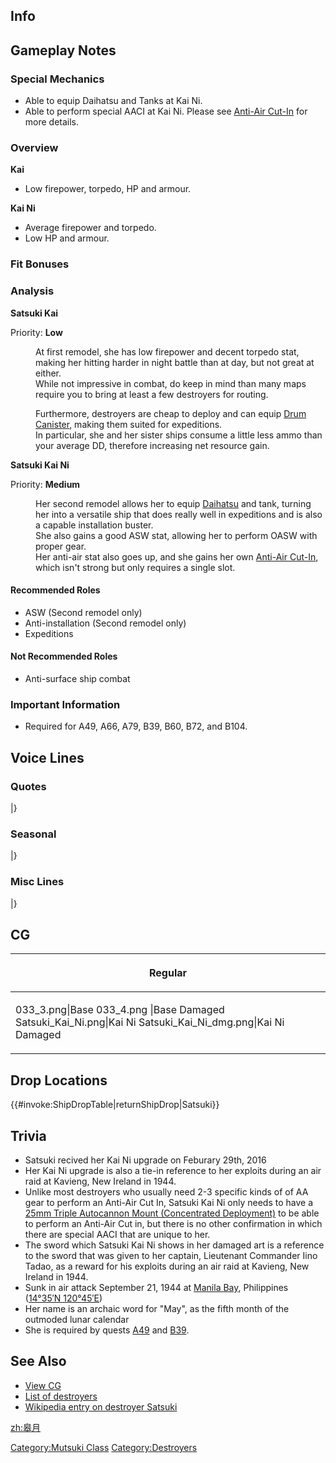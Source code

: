 ==Info==
{{KanmusuInfo|ID=033}}
{{KanmusuInfo|ID=033a}}
{{KanmusuInfo|ID=218}}

==Gameplay Notes==
===Special Mechanics===
* Able to equip Daihatsu and Tanks at Kai Ni.
* Able to perform special AACI at Kai Ni. Please see [[Aerial_Combat#Anti-Air_Cut-In|Anti-Air Cut-In]] for more details.

===Overview===
'''Kai'''
* Low firepower, torpedo, HP and armour.

'''Kai Ni'''
* Average firepower and torpedo.  
* Low HP and armour.

===Fit Bonuses===
{{:{{BASEPAGENAME}}/Equipment Bonuses}}
{{clear}}

===Analysis===
'''Satsuki Kai''' 

Priority: '''Low'''

:At first remodel, she has low firepower and decent torpedo stat, making her hitting harder in night battle than at day, but not great at either.
:While not impressive in combat, do keep in mind than many maps require you to bring at least a few destroyers for routing.

:Furthermore, destroyers are cheap to deploy and can equip [[Drum Canister]], making them suited for expeditions.
:In particular, she and her sister ships consume a little less ammo than your average DD, therefore increasing net resource gain.

'''Satsuki Kai Ni''' 

Priority: '''Medium'''

:Her second remodel allows her to equip [[Daihatsu]] and tank, turning her into a versatile ship that does really well in expeditions and is also a capable installation buster.
:She also gains a good ASW stat, allowing her to perform OASW with proper gear.
:Her anti-air stat also goes up, and she gains her own [[Anti-Air Cut-In]], which isn't strong but only requires a single slot.

====Recommended Roles====
* ASW (Second remodel only)
* Anti-installation (Second remodel only)
* Expeditions

====Not Recommended Roles====
* Anti-surface ship combat

===Important Information===
* Required for A49, A66, A79, B39, B60, B72, and B104.

==Voice Lines==
===Quotes===
{{ShipquoteHeader}}
{{ShipquoteKai
|scenario = Introduction
|origin = 皐月だよっ。よろしくな！
|translation = I'm Satsuki. Nice to meet you!
|audio = Satsuki-Introduction.ogg
}}
{{ShipquoteKai
|scenario = Introduction
|kai2 = yes
|origin = 改装された皐月、どう？試してみる？
|translation = How is my remodel? Want to test me?
|audio = SatsukiKai2-Introduction.ogg
}}
{{ShipquoteKai
|scenario = Library
|origin = ボクは任務途中に何度も何度も怪我をしたけど、最後まで奮戦した睦月型駆逐艦5番艦さ。
緒戦の後も、船団護衛などで各海域で頑張ったんだ。
ホントだよ。
|translation = I'm the 5th ship of the Mutsuki-class that kept fighting hard to the end even though I was injured many, many times on missions.
After start of the war, I worked hard escorting convoys all over the place.<ref>She participated in multiple Tokyo Express transports all over the solomons.</ref>
It's true!
|audio = Satsuki-Library.ogg
}}
{{ShipquoteKai
|scenario = Secretary 1
|origin = ボクを呼んだかい？
|translation = Did you call me?<ref>She uses 'boku' which is a polite masculine first person pronoun.</ref>
|audio = Satsuki-Secretary_1.ogg
}}
{{ShipquoteKai
|scenario = Secretary 2
|origin = まっかせてよ！司令官！
|translation = Leave it to me! Commander!
|audio = Satsuki-Secretary_2.ogg
}}
{{ShipquoteKai
|scenario = Secretary 3
|origin = ふぁ、は、はわわ！くすぐったいよお！
|translation = Wha, ha, hahaha! That tickles!
|audio = Satsuki-Secretary_3.ogg
}}
{{ShipquoteKai
|scenario = Secretary Idle
|kai = yes
|origin = 司令官てば、ボクの出番まだぁ？聞いているかい？　あぁ…そう、わかった。
|translation = Hey Commander, is it my turn yet? Are you listening? Ah... is that so, I understand.
|audio = SatsukiKai-Idle.ogg
}}
{{ShipquoteKai
|scenario = Secretary (Married)
|kai = yes
|origin = ホント、司令官には敵わないや…えへへっ♪
|translation = I'm really no match for you Commander... Ehehe~♪
|audio = SatsukiKai-Secretary Married.ogg
}}
{{ShipquoteKai
|scenario = Wedding
|origin = 司令官！ボク、いっつもハラハラさせてごめん…でも、ちょっとわざとだったりして…なんてなっ！
|translation =Commander! I'm sorry for always making you worry... But, a part of me was doing it on purpose... Just kidding~!
|audio = Satsuki-Wedding.ogg
}}
{{ShipquoteKai
|scenario = Player's Score
|origin = なんか、連絡が届いてるよ？
|translation = Looks like a message has arrived?
|audio = Satsuki-Looking_At_Scores.ogg
}}
{{ShipquoteKai
|scenario = Joining the Fleet
|origin = 皐月、出るよ！
|translation = Satsuki, heading out!
|audio = Satsuki-Joining_A_Fleet.ogg
}}
{{ShipquoteKai
|scenario = Equipment 1
|origin = 強くなれたみたいだ。ありがとう、司令官！<ref>Shared with Supply before kai.</ref>
|translation = Looks like I got stronger. Thanks Commander!
|audio = Satsuki-Equipment_1.ogg
}}
{{ShipquoteKai
|scenario = Equipment 1
|kai2 = yes
|origin = 強化してくれてありがとう！ これで司令官っ…いや、みんなを守ってみせるよ！
|translation = Thank you for giving me this upgrade! Commander now I can... No, now I can protect everyone!
|audio = SatsukiKai2-Equipment 1.ogg
}}
{{ShipquoteKai
|scenario = Equipment 2
|origin = うん、いつものボクとは違うよお！
|translation = Yup, I'm different from usual!
|audio = Satsuki-Equipment_2.ogg
}}
{{ShipquoteKai
|scenario = Equipment 3
|origin = まっかせてよ！<ref>Shared with Secretary Married before kai.</ref>
|translation = Leave it to me!
|audio = Satsuki-Equipment_3.ogg
}}
{{ShipquoteKai
|scenario = Equipment 3
|kai2 = yes
|origin = んふふっ、いいんじゃない？
|translation = Ufufu, isn't this nice?
|audio = SatsukiKai2-Equipment 3.ogg
}}
{{ShipquoteKai
|scenario = Supply
|kai = yes
|origin = ふぅ…お腹いっぱいだよ。ありがとう！
|translation = Whew...I'm full. Thanks!
|audio = SatsukiKai-Supply.mp3
}}
{{ShipquoteKai
|scenario = Docking (Minor Damage)
|origin = ボクの出番、終わり？
|translation = My turn is over?<ref>As in her turn in the spotlight.</ref>
|audio = Satsuki-Docking_Minor.ogg
}}
{{ShipquoteKai
|scenario = Docking (Major Damage)
|origin = ふぁぁー、ボク、マジで死ぬかと思ったぁー…
|translation = Whoa~, I thought I was going to die...
|audio = Satsuki-Docking_Major.ogg
}}
{{ShipquoteKai
|scenario = Construction
|origin = 新しい仲間が来たようだね。
|translation = Looks like a new comrade has arrived.
|audio = Satsuki-Construction.ogg
}}
{{ShipquoteKai
|scenario = Returning from Sortie
|origin = 作戦完了だよ！おつかれ！
|translation = Operation complete! Thanks for the hard work!
|audio = Satsuki-Returning_From_Sortie.ogg
}}
{{ShipquoteKai
|scenario = Starting a Sortie
|origin = 出撃だー！ボクのあとに、ついてきて！
|translation = Time to sortie~! Follow after me!
|audio = Satsuki-Starting_A_Sortie.ogg
}}
{{ShipquoteKai
|scenario = Starting a Battle
|origin = ボクとやり合う気なの？かわいいね！
|translation = You want to fight me? How cute!
|audio = Satsuki-Battle_Start.ogg
}}
{{ShipquoteKai
|scenario = Attack
|origin = ボクの砲雷撃戦、始めるよ！
|translation = My battle is starting!
|audio = Satsuki-Attack.ogg
}}
{{ShipquoteKai
|scenario = Attack
|kai2 = yes
|origin = さぁ、ボクの戦い、始めるよ！みんな、付いてきて！
|translation = Now, my fight is starting! Everyone follow me!
|audio = SatsukiKai2-Attack.ogg
}}
{{ShipquoteKai
|scenario = Night Battle Attack
|origin = 沈んじゃえー！
|translation = Sink~!
|audio = Satsuki-Night_Attack.ogg
}}
{{ShipquoteKai
|scenario = Night Battle
|origin = いよいよ…ボクの出番だね！
|translation = Finally... it's my turn!
|audio = Satsuki-Night_Battle.ogg
}}
{{ShipquoteKai
|scenario = MVP
|origin = へっへーんっ！！ボクのこと、見直してくれた？
|translation = Ehehe~!! Did your opinion of me improve?
|audio = Satsuki-MVP.ogg
}}
{{ShipquoteKai
|scenario = Minor Damage 1
|origin = いっててて…
|translation = Owowowow...
|audio = Satsuki-Minor_Damage_1.ogg
}}
{{ShipquoteKai
|scenario = Minor Damage 2
|origin = …っつぅ！痛いじゃんかさぁ！
|translation = ...Uggh! That hurts!
|audio = Satsuki-Minor_Damage_2.ogg
}}
{{ShipquoteKai
|scenario = Major Damage
|origin = つぅ…なんだよ～、見るなって。
|translation = Ugh... What, don't look.
|audio = Satsuki-Major_Damage.ogg
}}
{{ShipquoteKai
|scenario = Sunk
|origin = ぁ…ぁれ…？なんだろう…海が…暗いよ…何も見えない……どうして…？
|translation = O...oh...? I wonder why... the sea... is dark... I can't see anything... Why...?
|audio = Satsuki-Sunk.ogg
}}
|} <references/>

{{clear}}

===Seasonal===
{{SeasonalHeaderOld}}
{{SeasonalQuote
|scenario = [[Seasonal/Second_Anniversary|2nd Anniversary]]
|origin =今日は特別な日なんだってさ。司令官がいれば、ボクにはいつも、特別な日なんだけどね。
|translation =	Today is supposed to be a special day. But any day is special when you’re around, Commander.
|audio = 033_Satsuki_2ndAnniv.mp3
|notes = 
}}
{{SeasonalQuote
|scenario = [[Seasonal/Rainy_Season_2015|Rainy Season 2015]]
|origin = 五月の、季節…ボクの季節だね！うふふっ〜
|translation =	It’s the 5th month… It’s my time of the year! Ufufu~<ref>“五月” can also be read as “Satsuki” and refers to the 5th month of the Lunar Calendar. It is also when the rainy season typically starts.</ref>
|audio = Satsuki_Rainy_Secretary_1.ogg
|notes = 
}}
{{SeasonalQuote
|scenario = [[Seasonal/Christmas_2015|Christmas 2015]]
|origin 司令官、街はクリスマスだってさ。華やかだね。僕らはどうする？なんてね！
|translation =	The town is full of Christmas spirit, Commander. That was fast. What should we do? Just kidding!
|audio = Satsuki_Christmas_2015_Sec1.ogg
|notes =
}}
{{SeasonalQuote
|scenario = [[Seasonal/New_Year_2016|New Year 2016]]
|origin = あけましておめでとう、司令官。新年早々かわいいね！今年も、よろしく、だね！
|translation =	Happy New Year, Commander. The start of the year is lovely! Treat me well this year!
|audio = Satsuki_New_Years_Day_2016.ogg
|notes = 
}}
{{SeasonalQuote
|scenario = [[Seasonal/Valentine%27s_Day_2016|Valentine’s Day 2016]]
|origin = 司令官、チョコあげるよ！ボクの手作りさ！…えぇ？伊良湖に手伝ってもらってなんか、ないよ？ほ、本当だよぉ！
|translation =	These chocolates are for you, Commander! I made them myself! …Eh? Irako didn’t help me at all you know? I-it’s true!
|audio = Satsuki_Valentine_Sec1.ogg
|notes = 
}}
{{SeasonalQuote
|scenario = [[Seasonal/White_Day_2016|White Day 2016]]
|origin = ふぇっ？僕にくれるの？…相変わらずかわいいなぁ。ありがとうっ、司令官っ！
|translation =	Whaaa? Is this for me? …You’re as lovely as usual. Thanks, Commander!
|audio = Satsuki_White_Day_2016.ogg
|notes = 
}}
{{SeasonalQuote
|scenario = [[Seasonal/Early_Summer_2016|Early Summer 2016]]
|origin = 少し暑くなってきたね、司令官。僕、冷たいもの持ってくるよ！
|translation =	It’s gotten a bit hotter, Commander. I’ll go get something cold!
|audio = Satsuki_Early_Summer_Sec1_2016.ogg
|notes = 
}}
{{SeasonalQuote
|scenario = [[Seasonal/Summer_2016|Midsummer 2016]]
|origin = 司令官、皆とスイカ割り楽しいね！えぇ、僕に挑戦するの？ふふ、かわいいね♪
|translation =	Splitting watermelons with everyone is fun, Commander! Eh, you’re challenging me? Fufu, that’s cute♪
|audio = Satsuki_Sec1_Midsummer_2016.ogg
|notes = 
}}
{{SeasonalQuote
|scenario = [[Seasonal/Autumn_2016|Autumn 2016]]
|origin = あぁ、秋になっちゃったね。司令官、平気さ！今の僕なら、乗り越えられる！見ててっ。
|translation =	Ah, aautumn is here. I’m fine, Commander! I can get through this the way I am now! Just watch.
|audio = Satsuki_Autumn_2016_Sec1.mp3
|notes = 
}}
{{SeasonalQuote
|scenario = [[Seasonal/Saury_2016|Saury Festival 2016]]
|origin = 司令官、秋刀魚祭りだね。分かった、僕も力を貸すよ。……お祭りは、楽しいねっ！
|translation =	It’s the Saury Festival, Commander. Understood, I’ll lend you my strength… Festivals are fun!
|audio = Satsuki_Sec1_Saury_2016.mp3
|notes = 
}}
{{SeasonalQuote
|scenario = [[Seasonal/Fourth_Anniversary|4th Anniversary]]
|origin = 司令官、おめでとう！四周年だって！はやいもんだね！うん、ありがたいね！
|translation =	Congratulations, Commander! It’s the 4th Anniversary! Time flies! Yup, I’m thankful!
|audio = Satsuki_4th_Anniversary_Sec1_2017.mp3
|notes = 
}}
{{SeasonalQuote
|scenario = [[Seasonal/Fifth_Anniversary|5th Anniversary]]
|origin = 司令官、おめでとう。ついに五周年だって。僕も司令官に感謝してる。照れくさいな。
|translation =	Congratulations, Commander. It’s finaly the 5th Anniversary. I’m gateful for you too, Commander. That was embarrassing to say.
|audio = Satsuki_5th_Anniversary_Sec1.mp3
|notes = 
}}
|} <references/>

{{clear}}

===Misc Lines===
{{SeasonalHeaderOld}}
{{SeasonalQuote
|scenario = [[Fall 2015 Event]]
|origin = 今度はボクも、手加減できないよ！
|translation =	I won’t go easy on you this time!
|audio = Satsuki_Fall_Event_2015_Sec1.mp3
|notes = 
}}
|}<references/>

{{clear}}

==CG==
{| class="mw-collapsible mw-collapsed wikitable" style="width: 100%;"
!Regular
|-
|<gallery>
033_3.png|Base
033_4.png |Base Damaged
Satsuki_Kai_Ni.png|Kai Ni
Satsuki_Kai_Ni_dmg.png|Kai Ni Damaged
</gallery>
|}

==Drop Locations==
{{#invoke:ShipDropTable|returnShipDrop|Satsuki}}

==Trivia==
*Satsuki recived her Kai Ni upgrade on Feburary 29th, 2016
*Her Kai Ni upgrade is also a tie-in reference to her exploits during an air raid at Kavieng, New Ireland in 1944.
*Unlike most destroyers who usually need 2-3 specific kinds of of AA gear to perform an Anti-Air Cut In, Satsuki Kai Ni only needs to have a [[25mm Triple Autocannon Mount (Concentrated Deployment)]] to be able to perform an Anti-Air Cut in, but there is no other confirmation in which there are special AACI that are unique to her.
* The sword which Satsuki Kai Ni shows in her damaged art is a reference to the sword that was given to her captain, Lieutenant Commander Iino Tadao, as a reward for his exploits during an air raid at Kavieng, New Ireland in 1944.
*Sunk in air attack September 21, 1944 at [http://en.wikipedia.org/wiki/Manila_Bay Manila Bay], Philippines ([http://tools.wmflabs.org/geohack/geohack.php?pagename=Japanese_destroyer_Satsuki&params=14_35_N_120_45_E_ 14°35′N 120°45′E])
*Her name is an archaic word for "May", as the fifth month of the outmoded lunar calendar
*She is required by quests [[Quests#A49|A49]] and [[Quests#B39|B39]].

==See Also==
*[[{{PAGENAMEE}}/Gallery|View {{PAGENAME}} CG]]
*[[EliteDD|List of destroyers]]
*[[wikipedia:Japanese destroyer Satsuki‎|Wikipedia entry on destroyer Satsuki]]

{{shiplist}}
[[Category:Mutsuki Class]]
[[Category:Destroyers]]
[[zh:皋月]]